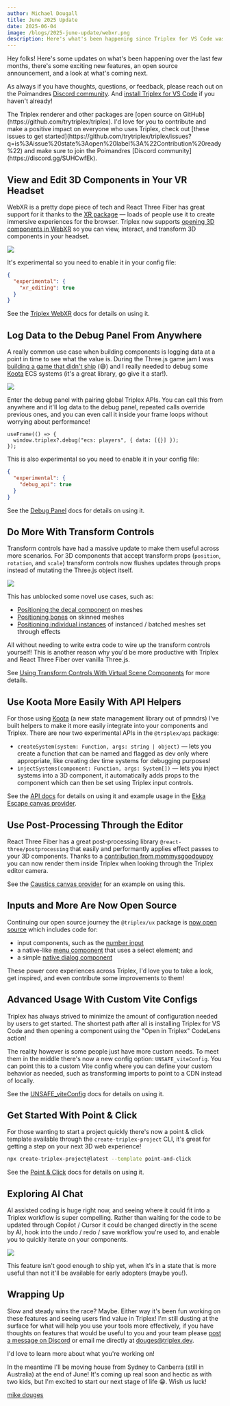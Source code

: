 ```yaml
---
author: Michael Dougall
title: June 2025 Update
date: 2025-06-04
image: /blogs/2025-june-update/webxr.png
description: Here's what's been happening since Triplex for VS Code was released.
---
```


Hey folks! Here's some updates on what's been happening over the last few months, there's some exciting new features, an open source announcement, and a look at what's coming next.

As always if you have thoughts, questions, or feedback, please reach out on the Poimandres [Discord community](https://discord.gg/SUHCwfEk). And [install Triplex for VS Code](https://marketplace.visualstudio.com/items?itemName=trytriplex.triplex-vsce) if you haven't already!

<KnowledgeCallout>
  The Triplex renderer and other packages are [open source on
  GitHub](https://github.com/trytriplex/triplex). I'd love for you to contribute
  and make a positive impact on everyone who uses Triplex, check out [these
  issues to get
  started](https://github.com/trytriplex/triplex/issues?q=is%3Aissue%20state%3Aopen%20label%3A%22Contribution%20ready%22)
  and make sure to join the Poimandres [Discord
  community](https://discord.gg/SUHCwfEk).
</KnowledgeCallout>

## View and Edit 3D Components in Your VR Headset

WebXR is a pretty dope piece of tech and React Three Fiber has great support for it thanks to the [XR package](https://github.com/pmndrs/xr) — loads of people use it to create immersive experiences for the browser. Triplex now supports [opening 3D components in WebXR](https://x.com/dougesdev/status/1914457718221619328/video/1) so you can view, interact, and transform 3D components in your headset.

![](/blogs/2025-june-update/webxr.png)

It's experimental so you need to enable it in your config file:

```json filename=".triplex/config.json" {2-4}
{
  "experimental": {
    "xr_editing": true
  }
}
```

See the [Triplex WebXR](/docs/building-your-scene/webxr) docs for details on using it.

## Log Data to the Debug Panel From Anywhere

A really common use case when building components is logging data at a point in time to see what the value is. During the Three.js game jam I was [building a game that didn't ship](https://github.com/trytriplex/ekka-game) (😅) and I really needed to debug some [Koota](https://github.com/pmndrs/koota) ECS systems (it's a great library, go give it a star!).

![](/blogs/2025-june-update/debug-panel.png)

Enter the debug panel with pairing global Triplex APIs. You can call this from anywhere and it'll log data to the debug panel, repeated calls override previous ones, and you can even call it inside your frame loops without worrying about performance!

```tsx filename="scene.tsx"
useFrame(() => {
  window.triplex?.debug("ecs: players", { data: [{}] });
});
```

This is also experimental so you need to enable it in your config file:

```json filename=".triplex/config.json" {2-4}
{
  "experimental": {
    "debug_api": true
  }
}
```

See the [Debug Panel](/docs/building-your-scene/console-logs/debug-panel) docs for details on using it.

## Do More With Transform Controls

Transform controls have had a massive update to make them useful across more scenarios. For 3D components that accept transform props (`position`, `rotation`, and `scale`) transform controls now flushes updates through props instead of mutating the Three.js object itself.

![](/blogs/2025-june-update/decal.png)

This has unblocked some novel use cases, such as:

- [Positioning the decal component](https://x.com/trytriplex/status/1927235641537962323) on meshes
- [Positioning bones](https://x.com/dougesdev/status/1928967155455778924) on skinned meshes
- [Positioning individual instances](https://x.com/BrianBreiholz/status/1867560190452596828) of instanced / batched meshes set through effects

All without needing to write extra code to wire up the transform controls yourself! This is another reason why you'd be more productive with Triplex and React Three Fiber over vanilla Three.js.

See [Using Transform Controls With Virtual Scene Components](/resources/virtual-three-components) for more details.

## Use Koota More Easily With API Helpers

For those using [Koota](https://github.com/pmndrs/koota) (a new state management library out of pmndrs) I've built helpers to make it more easily integrate into your components and Triplex. There are now two experimental APIs in the `@triplex/api` package:

- `createSystem(system: Function, args: string | object)` — lets you create a function that can be named and flagged as dev only where appropriate, like creating dev time systems for debugging purposes!
- `injectSystems(component: Function, args: System[])` — lets you inject systems into a 3D component, it automatically adds props to the component which can then be set using Triplex input controls.

See the [API docs](https://github.com/trytriplex/triplex/tree/main/packages/api#koota) for details on using it and example usage in the [Ekka Escape canvas provider](https://github.com/trytriplex/ekka-game/blob/main/apps/ekka-client/.triplex/providers.tsx#L39).

## Use Post-Processing Through the Editor

React Three Fiber has a great post-processing library `@react-three/postprocessing` that easily and performantly applies effect passes to your 3D components. Thanks to a [contribution from mommysgoodpuppy](https://github.com/trytriplex/triplex/pull/312) you can now render them inside Triplex when looking through the Triplex editor camera.

See the [Caustics canvas provider](https://github.com/trytriplex/triplex/blob/main/examples/caustics/.triplex/provider.tsx#L19) for an example on using this.

## Inputs and More Are Now Open Source

Continuing our open source journey the `@triplex/ux` package is [now open source](https://github.com/trytriplex/triplex/tree/main/packages/ux) which includes code for:

- input components, such as the [number input](https://github.com/trytriplex/triplex/blob/main/packages/ux/src/inputs/number-input.tsx#L62)
- a native-like [menu component](https://github.com/trytriplex/triplex/blob/main/packages/ux/src/menu.tsx) that uses a select element; and
- a simple [native dialog component](https://github.com/trytriplex/triplex/blob/main/packages/ux/src/dialog.tsx)

These power core experiences across Triplex, I'd love you to take a look, get inspired, and even contribute some improvements to them!

## Advanced Usage With Custom Vite Configs

Triplex has always strived to minimize the amount of configuration needed by users to get started. The shortest path after all is installing Triplex for VS Code and then opening a component using the "Open in Triplex" CodeLens action!

The reality however is some people just have more custom needs. To meet them in the middle there's now a new config option: `UNSAFE_viteConfig`. You can point this to a custom Vite config where you can define your custom behavior as needed, such as transforming imports to point to a CDN instead of locally.

See the [UNSAFE_viteConfig](/docs/api-reference/config-options/unsafe-vite-config) docs for details on using it.

## Get Started With Point & Click

For those wanting to start a project quickly there's now a point & click template available through the `create-triplex-project` CLI, it's great for getting a step on your next 3D web experience!

```bash filename="Terminal"
npx create-triplex-project@latest --template point-and-click
```

See the [Point & Click](/docs/get-started/starting-a-project/create-from-template/point-and-click) docs for details on using it.

## Exploring AI Chat

AI assisted coding is huge right now, and seeing where it could fit into a Triplex workflow is super compelling. Rather than waiting for the code to be updated through Copilot / Cursor it could be changed directly in the scene by AI, hook into the undo / redo / save workflow you're used to, and enable you to quickly iterate on your components.

![](/blogs/2025-june-update/ai-chat.png)

This feature isn't good enough to ship yet, when it's in a state that is more useful than not it'll be available for early adopters (maybe you!).

## Wrapping Up

Slow and steady wins the race? Maybe. Either way it's been fun working on these features and seeing users find value in Triplex! I'm still dusting at the surface for what will help you use your tools more effectively, if you have thoughts on features that would be useful to you and your team please [post a message on Discord](https://discord.gg/SUHCwfEk) or email me directly at douges@triplex.dev.

I'd love to learn more about what you're working on!

In the meantime I'll be moving house from Sydney to Canberra (still in Australia) at the end of June! It's coming up real soon and hectic as with two kids, but I'm excited to start our next stage of life 😁. Wish us luck!

[mike douges](https://x.com/dougesdev)
